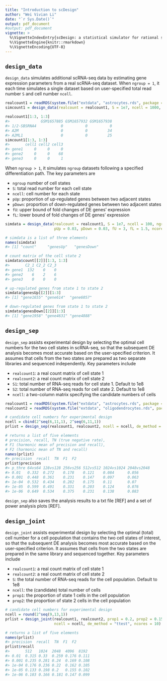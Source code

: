 ```yaml
---
title: "Introduction to scDesign"
author: "Wei Vivian Li"
date: "`r Sys.Date()`"
output: pdf_document
#output: pdf_document
vignette: >
  %\VignetteIndexEntry{scDesign: a statistical simulator for rational scRNA-seq experimental design}
  %\VignetteEngine{knitr::rmarkdown}
  %\VignetteEncoding{UTF-8}
---
```


## `design_data`

`design_data` simulates additional scRNA-seq data by estimating gene expression parameters from a real scRNA-seq dataset. When `ngroup = 1`, it each time simulates a single dataset based on user-specified total read number `S` and cell number `ncell`.
```r
realcount1 = readRDS(system.file("extdata", "astrocytes.rds", package = "scDesign"))
simcount1 = design_data(realcount = realcount1, S = 1e7, ncell = 1000, ngroup = 1, ncores = 1)

realcount1[1:3, 1:3]
#>              GSM1657885 GSM1657932 GSM1657938
#> 1/2-SBSRNA4           0          0          0
#> A2M                   0          0         34
#> A2ML1                 0          0         25
simcount1[1:3, 1:3]
#>       cell1 cell2 cell3
#> gene1     0     0     0
#> gene2     0     0    68
#> gene3     0     0     1
```

When `ngroup > 1`, it simulates `ngroup` datasets following a specified differentiation path. The key parameters are

- `ngroup` number of cell states
- `S`: total read number for each cell state
- `ncell`: cell number for each state
- `pUp`: proportion of up-regulated genes between two adjacent states
- `pDown`: proportion of down-regulated genes between two adjacent states
- `fU`: upper bound of fold changes of DE genes' expression
- `fL`: lower bound of fold changes of DE genes' expression
```r
simdata = design_data(realcount = realcount1, S = 1e7, ncell = 100, ngroup = 3, 
                      pUp = 0.03, pDown = 0.03, fU = 3, fL = 1.5, ncores = 1)

# simdata is a list of three elements
names(simdata) 
#> [1] "count"     "genesUp"   "genesDown"

# count matrix of the cell state 2
simdata$count[[2]][1:3, 1:3] 
#>       C2_1 C2_2 C2_3
#> gene1  132    0    0
#> gene2    6    2    6
#> gene3    0    0    0

# up-regulated genes from state 1 to state 2
simdata$genesUp[[2]][1:3] 
#> [1] "gene1655" "gene614"  "gene6057"

# down-regulated genes from state 1 to state 2
simdata$genesDown[[2]][1:3] 
#> [1] "gene1958" "gene4631" "gene4888"
```


## `design_sep`

`design_sep` assists experimental design by selecting the optimal cell numbers for the two cell states in scRNA-seq, so that the subsequent DE analysis becomes most accurate based on the user-specified criterion. It assumes that cells from the two states are prepared as two separate libraries and sequenced independently. Key parameters include

- `realcount1`: a real count matrix of cell state 1 
- `realcount2`: a real count matrix of cell state 2
- `S1`: total number of RNA-seq reads for cell state 1. Default to 1e8
- `S2`: total number of RNA-seq reads for cell state 2. Default to 1e8
- `ncell`: a two-column matrix specifying the candidate numbers of cells

```r
realcount1 = readRDS(system.file("extdata", "astrocytes.rds", package = "scDesign"))
realcount2 = readRDS(system.file("extdata", "oligodendrocytes.rds", package = "scDesign"))

# candidate cell numbers for experimental design
ncell = cbind(2^seq(6,11,1), 2^seq(6,11,1))
prlist = design_sep(realcount1, realcount2, ncell = ncell, de_method = "ttest", ncores = 10)

# returns a list of five elements
# precision, recall, TN (true negative rate),
# F1 (harmonic mean of precision and recall),
# F2 (harmonic mean of TN and recall)
names(prlist)
#> precision  recall  TN  F1  F2
prlist$precision
#> p_thre 64vs64 128vs128 256vs256 512vs512 1024vs1024 2048vs2048
#> 0.01   0.332  0.272    0.178    0.121    0.084      0.056
#> 0.001  0.448  0.361    0.231    0.147    0.097      0.063
#> 1e-04  0.532  0.434    0.282    0.175    0.11       0.07
#> 1e-05  0.599  0.491    0.331    0.203    0.124      0.076
#> 1e-06  0.649  0.534    0.375    0.231    0.138      0.083
```
`design_sep` also saves the analysis results to a txt file [REF] and a set of power analysis plots [REF].



## `design_joint`

`design_joint` assists experimental design by selecting the optimal (total) cell number for a cell population that contains the two cell states of interest, so that the subsequent DE analysis becomes most accurate based on the user-specified criterion. It assumes that cells from the two states are prepared in the same library and sequenced together. Key parameters include

- `realcount1`: a real count matrix of cell state 1 
- `realcount2`: a real count matrix of cell state 2
- `S`: the total number of RNA-seq reads for the cell population. Default to 1e8
- `ncell`: the (candidate) total number of cells
- `prop1`:  the proportion of state 1 cells in the cell population
- `prop2`:  the proportion of state 2 cells in the cell population

```r
# candidate cell numbers for experimental design
ncell = round(2^seq(9,13,1))
prlist = design_joint(realcount1, realcount2, prop1 = 0.2, prop2 = 0.15,
                      ncell = ncell, de_method = "ttest", ncores = 10)

# returns a list of five elements
names(prlist)
#> precision  recall  TN  F1  F2
prlist$recall
#>       512   1024  2048  4096  8192
#> 0.01  0.315 0.33  0.259 0.176 0.111
#> 0.001 0.235 0.281 0.24  0.169 0.108
#> 1e-04 0.176 0.236 0.22  0.162 0.105
#> 1e-05 0.133 0.198 0.2   0.155 0.102
#> 1e-06 0.103 0.166 0.181 0.147 0.099
```